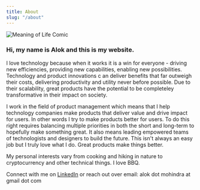 ```yaml
---
title: About
slug: "/about"
---
```


![Meaning of Life Comic](./meaning-of-life.gif)


### Hi, my name is Alok and this is my website.

I love technology because when it works it is a win for everyone - driving new efficiencies, providing new capabilities, enabling new possibilities. Technology and product innovations c
an deliver benefits that far outweigh their costs, delivering productivity and utility never before possible.
Due to their scalability, great products have the potential to be completeley transformative in their impact on society.

I work in the field of product management which means that I help technology companies make products that deliver value and drive impact for users. In other words I try to make products better for users. To do this right requires balancing multiple priorities in both the short and long-term to hopefully make something great. It also means leading empowered teams of technologists and designers to build the future. This isn't always an easy job but I truly love what I do. Great products make things better.

My personal interests vary from cooking and hiking in nature to cryptocurrency and other technical things. I love BBQ.

Connect with me on [LinkedIn](https://linkedin.com/in/alokmohindra)
or reach out over email: alok dot mohindra at gmail dot com
